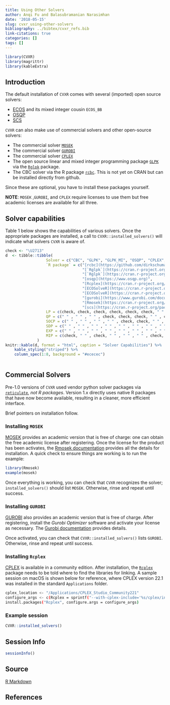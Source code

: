 ```yaml
---
title: Using Other Solvers
author: Anqi Fu and Balasubramanian Narasimhan
date: '2018-05-15'
slug: cvxr_using-other-solvers
bibliography: ../bibtex/cvxr_refs.bib
link-citations: true
categories: []
tags: []
---
```



```r
library(CVXR)
library(magrittr)
library(kableExtra)
```

## Introduction

The default installation of `CVXR` comes with several (imported) open source solvers:

- [ECOS](https://github.com/embotech/ecos) and its mixed integer
  cousin `ECOS_BB`
- [OSQP](https://www.osqp.org)
- [SCS](https://github.com/cvxgrp/scs)
  
`CVXR` can also make use of commercial solvers and other open-source solvers:

- The commercial solver [`MOSEK`](https://www.mosek.com/)
- The commercial solver [`GUROBI`](https://www.gurobi.com/)
- The commercial solver [`CPLEX`](https://www.ibm.com/analytics/cplex-optimizer)
- The open source linear and mixed integer programming package
  [`GLPK`](https://www.gnu.org/software/glpk/) via the
  [`Rglpk`](https://cran.r-project.org/package=Rglpk) package.
- The CBC solver via the R package
  [`rcbc`](https://github.com/dirkschumacher/rcbc). This is not yet on
  CRAN but can be installed directly from github.

Since these are optional, you have to install these packages
yourself. 

__NOTE__: `MOSEK` ,`GUROBI`, and `CPLEX` require licenses to use them
but free academic licenses are available for all three.

## Solver capabilities

Table 1 below shows the capabilities of various solvers.  Once the
appropriate packages are installed, a call to
`CVXR::installed_solvers()` will indicate what solvers `CVXR` is aware
of.


```r
check <- "\U2713"
d  <- tibble::tibble(
                  Solver = c("CBC", "GLPK", "GLPK_MI", "OSQP", "CPLEX", "ECOS", "ECOS_BB", "GUROBI", "MOSEK", "SCS"),
                  `R package` = c("[rcbc](https://github.com/dirkschumacher/rcbc)",
                                  "[`Rglpk`](https://cran.r-project.org/package=Rglpk)",
                                  "[`Rglpk`](https://cran.r-project.org/package=Rglpk)",
                                  "[osqp](https://www.osqp.org)",
                                  "[Rcplex](https://cran.r-project.org/package=Rcplex)",
                                  "[ECOSolveR](https://cran.r-project.org/package=ECOSolveR)",
                                  "[ECOSolveR](https://cran.r-project.org/package=ECOSolveR)",
                                  "[gurobi](https://www.gurobi.com/documentation/9.0/refman/ins_the_r_package.html)",
                                  "[Rmosek](https://cran.r-project.org/package=Rglpk)",
                                  "[scs](https://cran.r-project.org/package=scs)"),
                  LP = c(check, check, check, check, check, check, " " , check, check, check),
                  QP = c(" " , " " , " " , check, check, check, " " , check, check, check),
                  SOCP = c(" " , " " , " " , " " , check, check, " " , check, check, check),
                  SDP = c(" " , " " , " " , " " , " " , " " , " " , " " , check, check),
                  EXP = c(" " , " " , " " , " " , " " , " " , " " , " " , check, check),
                  MIP = c(check, " " , check, " " , " " , " " , check, check, check, check)
              )
knitr::kable(d, format = "html", caption = "Solver Capabilities") %>%
    kable_styling("striped") %>%
    column_spec(1:8, background = "#ececec")
                  
```

## Commercial Solvers

Pre-1.0 versions of `CVXR` used vendor python solver packages via
[`reticulate`](https://cran.r-project.org/package=reticulate), _not R
packages_. Version 1.x directly uses native R packages that have now
become available, resulting in a cleaner, more efficient interface.

Brief pointers on installation follow.

### Installing `MOSEK`

[MOSEK](https://www.mosek.com) provides an academic version that is
free of charge: one can obtain the free academic license after
registering. Once the license for the product has been activates, the
[Rmosek documentation](https://docs.mosek.com/9.1/rmosek/index.html)
provides all the details for installation. A quick check to ensure
things are working is to run the example:

```r
library(Rmosek)
example(mosek)
```

Once everything is working, you can check that `CVXR` recognizes the
solver; `installed_solvers()` should list `MOSEK`. Otherwise, rinse
and repeat until success.

### Installing `GUROBI`

[GUROBI](https://www.gurobi.com) also provides an academic version
that is free of charge. After registering, install the _Gurobi
Optimizer_ software and activate your license as necessary. The
[Gurobi
documentation](https://www.gurobi.com/documentation/9.0/quickstart_mac/r_interface.html#section:R)
provides details.

Once activated, you can check that `CVXR::installed_solvers()` lists
`GUROBI`. Otherwise, rinse and repeat until success.

### Installing `Rcplex`

[CPLEX](https://www.ibm.com/analytics/cplex-optimizer) is available in
a community edition. After installation, the
[`Rcplex`](https://cran.r-project.org/package=Rcplex) package needs to
be told where to find the libraries for linking. A sample session on
macOS is shown below for reference, where CPLEX version 22.1 was installed in the
standard `Applications` folder.

```bash
cplex_location <- "/Applications/CPLEX_Studio_Community221"
configure_args <- c(Rcplex = sprintf("--with-cplex-include='%s/cplex/include' --with-cplex-lib='-L%s/cplex/lib/x86-64_osx/static_pic -lilocplex -lcplex'", cplex_location, cplex_location))
install.packages("Rcplex", configure.args = configure_args)
```

### Example session

```r
CVXR::installed_solvers()
```

## Session Info

```r
sessionInfo()
```

## Source

[R Markdown](https://github.com/bnaras/cvxr_docs/blob/master/content/cvxr_examples/using-other-solvers.Rmd)

## References
